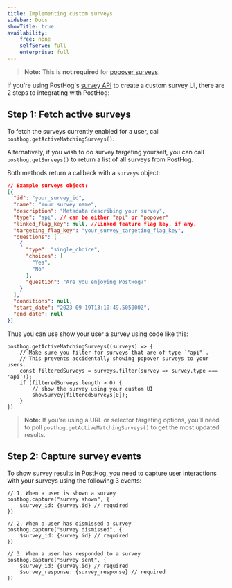 ```yaml
---
title: Implementing custom surveys
sidebar: Docs
showTitle: true
availability:
    free: none
    selfServe: full
    enterprise: full
---
```


> **Note:** This is **not required** for [popover surveys](/docs/surveys/creating-surveys#display-mode).

If you're using PostHog's [survey API](/docs/surveys/creating-surveys#display-mode) to create a custom survey UI, there are 2 steps to integrating with PostHog:

## Step 1: Fetch active surveys

To fetch the surveys currently enabled for a user, call `posthog.getActiveMatchingSurveys()`. 

Alternatively, if you wish to do survey targeting yourself, you can call `posthog.getSurveys()` to return a list of all surveys from PostHog.

Both methods return a callback with a `surveys` object:

```json
// Example surveys object:
[{
  "id": "your_survey_id",
  "name": "Your survey name",
  "description": "Metadata describing your survey",
  "type": "api", // can be either "api" or "popover"
  "linked_flag_key": null, //Linked feature flag key, if any.
  "targeting_flag_key": "your_survey_targeting_flag_key",
  "questions": [
    {
      "type": "single_choice",
      "choices": [
        "Yes",
        "No"
      ],
      "question": "Are you enjoying PostHog?"
    }
  ],
  "conditions": null,
  "start_date": "2023-09-19T13:10:49.505000Z",
  "end_date": null
}]
```

Thus you can use show your user a survey using code like this:

```js-web
posthog.getActiveMatchingSurveys((surveys) => {
    // Make sure you filter for surveys that are of type `"api"`. 
    // This prevents accidentally showing popover surveys to your users.
    const filteredSurveys = surveys.filter(survey => survey.type === 'api'));
    if (filteredSurveys.length > 0) {
        // show the survey using your custom UI
        showSurvey(filteredSurveys[0]);
    }
})
```

> **Note:** If you're using a URL or selector targeting options, you'll need to poll `posthog.getActiveMatchingSurveys()` to get the most updated results.

## Step 2: Capture survey events

To show survey results in PostHog, you need to capture user interactions with your surveys using the following 3 events:

```js-web
// 1. When a user is shown a survey
posthog.capture("survey shown", {
    $survey_id: {survey.id} // required
})

// 2. When a user has dismissed a survey
posthog.capture("survey dismissed", {
    $survey_id: {survey.id} // required
})

// 3. When a user has responded to a survey
posthog.capture("survey sent", {
    $survey_id: {survey.id} // required
    $survey_response: {survey_response} // required
})
```